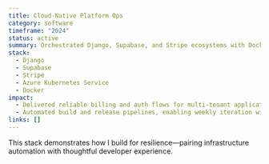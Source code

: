 ```yaml
---
title: Cloud-Native Platform Ops
category: software
timeframe: "2024"
status: active
summary: Orchestrated Django, Supabase, and Stripe ecosystems with Dockerized deployment across Azure Kubernetes Service and Cloudflare.
stack:
  - Django
  - Supabase
  - Stripe
  - Azure Kubernetes Service
  - Docker
impact:
  - Delivered reliable billing and auth flows for multi-tenant applications.
  - Automated build and release pipelines, enabling weekly iteration with confidence.
links: []
---
```

This stack demonstrates how I build for resilience—pairing infrastructure automation with thoughtful developer experience.
